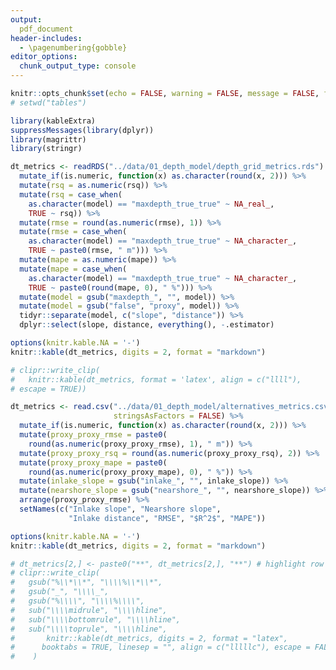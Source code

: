 ```yaml
---
output:
  pdf_document
header-includes: 
  - \pagenumbering{gobble}
editor_options: 
  chunk_output_type: console
---
```


```r
knitr::opts_chunk$set(echo = FALSE, warning = FALSE, message = FALSE, fig.width = 5, fig.height = 6)
# setwd("tables")
```

```r
library(kableExtra)
suppressMessages(library(dplyr))
library(magrittr)
library(stringr)

dt_metrics <- readRDS("../data/01_depth_model/depth_grid_metrics.rds") %>%
  mutate_if(is.numeric, function(x) as.character(round(x, 2))) %>%
  mutate(rsq = as.numeric(rsq)) %>%
  mutate(rsq = case_when(
    as.character(model) == "maxdepth_true_true" ~ NA_real_,
    TRUE ~ rsq)) %>%
  mutate(rmse = round(as.numeric(rmse), 1)) %>%
  mutate(rmse = case_when(
    as.character(model) == "maxdepth_true_true" ~ NA_character_,
    TRUE ~ paste0(rmse, " m"))) %>%
  mutate(mape = as.numeric(mape)) %>%
  mutate(mape = case_when(
    as.character(model) == "maxdepth_true_true" ~ NA_character_,
    TRUE ~ paste0(round(mape, 0), " %"))) %>%
  mutate(model = gsub("maxdepth_", "", model)) %>%
  mutate(model = gsub("false", "proxy", model)) %>%
  tidyr::separate(model, c("slope", "distance")) %>%
  dplyr::select(slope, distance, everything(), -.estimator) 

options(knitr.kable.NA = '-')
knitr::kable(dt_metrics, digits = 2, format = "markdown") 

# clipr::write_clip(
#   knitr::kable(dt_metrics, format = 'latex', align = c("llll"),
# escape = TRUE))
```

\clearpage

```r

dt_metrics <- read.csv("../data/01_depth_model/alternatives_metrics.csv",
                       stringsAsFactors = FALSE) %>%
  mutate_if(is.numeric, function(x) as.character(round(x, 2))) %>%
  mutate(proxy_proxy_rmse = paste0(
    round(as.numeric(proxy_proxy_rmse), 1), " m")) %>%
  mutate(proxy_proxy_rsq = round(as.numeric(proxy_proxy_rsq), 2)) %>%
  mutate(proxy_proxy_mape = paste0(
    round(as.numeric(proxy_proxy_mape), 0), " %")) %>%
  mutate(inlake_slope = gsub("inlake_", "", inlake_slope)) %>%
  mutate(nearshore_slope = gsub("nearshore_", "", nearshore_slope)) %>%
  arrange(proxy_proxy_rmse) %>%
  setNames(c("Inlake slope", "Nearshore slope", 
             "Inlake distance", "RMSE", "$R^2$", "MAPE"))

options(knitr.kable.NA = '-')
knitr::kable(dt_metrics, digits = 2, format = "markdown")

# dt_metrics[2,] <- paste0("**", dt_metrics[2,], "**") # highlight row from main text
# clipr::write_clip(
#   gsub("%\\*\\*", "\\\\%\\*\\*",
#   gsub("_", "\\\\_",
#   gsub("%\\\\", "\\\\%\\\\",
#   sub("\\\\midrule", "\\\\hline",
#   sub("\\\\bottomrule", "\\\\hline",
#   sub("\\\\toprule", "\\\\hline",
#       knitr::kable(dt_metrics, digits = 2, format = "latex",
#      booktabs = TRUE, linesep = "", align = c("lllllc"), escape = FALSE)))))))
#    )
```
